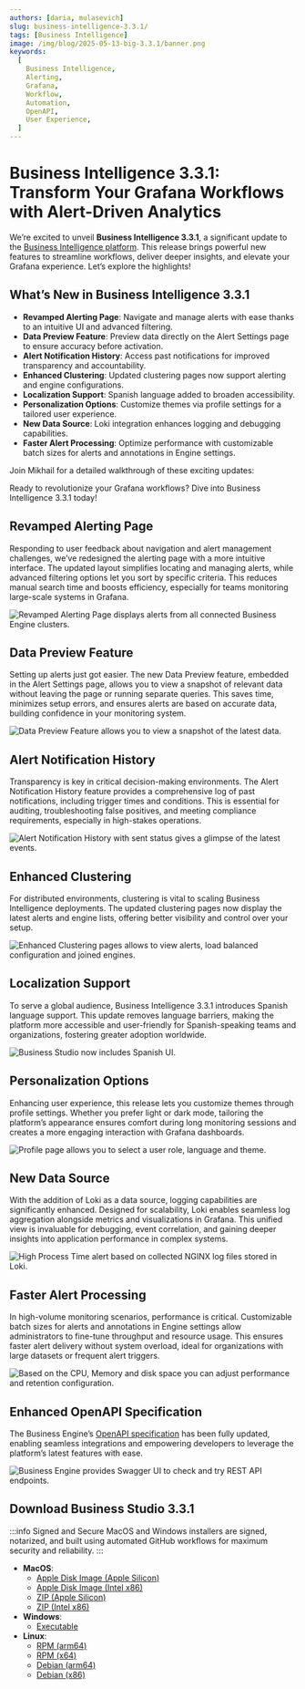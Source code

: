 ```yaml
---
authors: [daria, mulasevich]
slug: business-intelligence-3.3.1/
tags: [Business Intelligence]
image: /img/blog/2025-05-13-big-3.3.1/banner.png
keywords:
  [
    Business Intelligence,
    Alerting,
    Grafana,
    Workflow,
    Automation,
    OpenAPI,
    User Experience,
  ]
---
```



# Business Intelligence 3.3.1: Transform Your Grafana Workflows with Alert-Driven Analytics

We’re excited to unveil **Business Intelligence 3.3.1**, a significant update to the [Business Intelligence platform](/big/). This release brings powerful new features to streamline workflows, deliver deeper insights, and elevate your Grafana experience. Let’s explore the highlights!

## What’s New in Business Intelligence 3.3.1

- **Revamped Alerting Page**: Navigate and manage alerts with ease thanks to an intuitive UI and advanced filtering.
- **Data Preview Feature**: Preview data directly on the Alert Settings page to ensure accuracy before activation.
- **Alert Notification History**: Access past notifications for improved transparency and accountability.
- **Enhanced Clustering**: Updated clustering pages now support alerting and engine configurations.
- **Localization Support**: Spanish language added to broaden accessibility.
- **Personalization Options**: Customize themes via profile settings for a tailored user experience.
- **New Data Source**: Loki integration enhances logging and debugging capabilities.
- **Faster Alert Processing**: Optimize performance with customizable batch sizes for alerts and annotations in Engine settings.

Join Mikhail for a detailed walkthrough of these exciting updates:

<Youtube
  id="QLcjFLYxT8U"
  title="Business Intelligence 3.3.1: Elevate Your Grafana Workflows"
/>

Ready to revolutionize your Grafana workflows? Dive into Business Intelligence 3.3.1 today!

## Revamped Alerting Page

Responding to user feedback about navigation and alert management challenges, we’ve redesigned the alerting page with a more intuitive interface. The updated layout simplifies locating and managing alerts, while advanced filtering options let you sort by specific criteria. This reduces manual search time and boosts efficiency, especially for teams monitoring large-scale systems in Grafana.

<Image
  title="Revamped Alerting Page displays alerts from all connected Business Engine clusters."
  src="/img/blog/2025-05-13-big-3.3.1/alerting.png"
/>

## Data Preview Feature

Setting up alerts just got easier. The new Data Preview feature, embedded in the Alert Settings page, allows you to view a snapshot of relevant data without leaving the page or running separate queries. This saves time, minimizes setup errors, and ensures alerts are based on accurate data, building confidence in your monitoring system.

<Image
  title="Data Preview Feature allows you to view a snapshot of the latest data."
  src="/img/blog/2025-05-13-big-3.3.1/preview.png"
/>

## Alert Notification History

Transparency is key in critical decision-making environments. The Alert Notification History feature provides a comprehensive log of past notifications, including trigger times and conditions. This is essential for auditing, troubleshooting false positives, and meeting compliance requirements, especially in high-stakes operations.

<Image
  title="Alert Notification History with sent status gives a glimpse of the latest events."
  src="/img/blog/2025-05-13-big-3.3.1/history.png"
/>

## Enhanced Clustering

For distributed environments, clustering is vital to scaling Business Intelligence deployments. The updated clustering pages now display the latest alerts and engine lists, offering better visibility and control over your setup.

<Image
  title="Enhanced Clustering pages allows to view alerts, load balanced configuration and joined engines."
  src="/img/blog/2025-05-13-big-3.3.1/clustering.png"
/>

## Localization Support

To serve a global audience, Business Intelligence 3.3.1 introduces Spanish language support. This update removes language barriers, making the platform more accessible and user-friendly for Spanish-speaking teams and organizations, fostering greater adoption worldwide.

<Image
  title="Business Studio now includes Spanish UI."
  src="/img/blog/2025-05-13-big-3.3.1/spanish.png"
/>

## Personalization Options

Enhancing user experience, this release lets you customize themes through profile settings. Whether you prefer light or dark mode, tailoring the platform’s appearance ensures comfort during long monitoring sessions and creates a more engaging interaction with Grafana dashboards.

<Image
  title="Profile page allows you to select a user role, language and theme."
  src="/img/blog/2025-05-13-big-3.3.1/profile.png"
/>

## New Data Source

With the addition of Loki as a data source, logging capabilities are significantly enhanced. Designed for scalability, Loki enables seamless log aggregation alongside metrics and visualizations in Grafana. This unified view is invaluable for debugging, event correlation, and gaining deeper insights into application performance in complex systems.

<Image
  title="High Process Time alert based on collected NGINX log files stored in Loki."
  src="/img/blog/2025-05-13-big-3.3.1/website-alert.png"
/>

## Faster Alert Processing

In high-volume monitoring scenarios, performance is critical. Customizable batch sizes for alerts and annotations in Engine settings allow administrators to fine-tune throughput and resource usage. This ensures faster alert delivery without system overload, ideal for organizations with large datasets or frequent alert triggers.

<Image
  title="Based on the CPU, Memory and disk space you can adjust performance and retention configuration."
  src="/img/blog/2025-05-13-big-3.3.1/processing-configuration.png"
/>

## Enhanced OpenAPI Specification

The Business Engine’s [OpenAPI specification](/big/api/) has been fully updated, enabling seamless integrations and empowering developers to leverage the platform’s latest features with ease.

<Image
  title="Business Engine provides Swagger UI to check and try REST API endpoints."
  src="/img/blog/2025-05-13-big-3.3.1/swagger.png"
/>

## Download Business Studio 3.3.1

:::info Signed and Secure
MacOS and Windows installers are signed, notarized, and built using automated GitHub workflows for maximum security and reliability.
:::

- **MacOS**:
  - [Apple Disk Image (Apple Silicon)](https://github.com/VolkovLabs/business-intelligence/releases/download/v3.3.1/Business.Studio-3.3.1-arm64.dmg)
  - [Apple Disk Image (Intel x86)](https://github.com/VolkovLabs/business-intelligence/releases/download/v3.3.1/Business.Studio-3.3.1-x64.dmg)
  - [ZIP (Apple Silicon)](https://github.com/VolkovLabs/business-intelligence/releases/download/v3.3.1/Business.Studio-darwin-arm64-3.3.1.zip)
  - [ZIP (Intel x86)](https://github.com/VolkovLabs/business-intelligence/releases/download/v3.3.1/Business.Studio-darwin-x64-3.3.1.zip)
- **Windows**:
  - [Executable](https://github.com/VolkovLabs/business-intelligence/releases/download/v3.3.1/Business.Studio-3.3.1.Setup.exe)
- **Linux**:
  - [RPM (arm64)](https://github.com/VolkovLabs/business-intelligence/releases/download/v3.3.1/business-studio-3.3.1-1.arm64.rpm)
  - [RPM (x64)](https://github.com/VolkovLabs/business-intelligence/releases/download/v3.3.1/business-studio-3.3.1-1.x86_64.rpm)
  - [Debian (arm64)](https://github.com/VolkovLabs/business-intelligence/releases/download/v3.3.1/business-studio_3.3.1_arm64.deb)
  - [Debian (x86)](https://github.com/VolkovLabs/business-intelligence/releases/download/v3.3.1/business-studio_3.3.1_amd64.deb)

<GettingStarted />

<Feedback />
